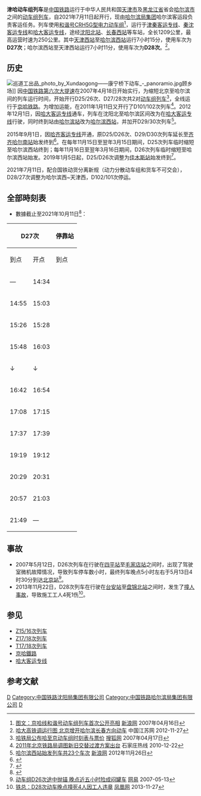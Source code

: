 {{Infobox CHNTrain
| name_bgcolor = #0033c9
| Photo = CRH5G-5156@BJI (20151030145235).jpg
| Photoname = 配属哈尔滨西动车所的[[和谐号CRH5型电力动车组|CRH5G型电力动车组]]第5156号担当的D28次进入北京站（2015年10月）
| 国铁列车 = 津哈动车组列车
| 开行 = 2021年7月11日
| 停运 = 
| 铁路局 =  [[哈尔滨局集团|哈尔滨局集团]]
| 客运段 = 哈尔滨客运段
| 等级 = [[普通动车组列车|动车组列车]]
| 曾用车次 = 
| 目前车次 = D27/28次
| 运行区间 = [[天津西站|天津西站]] ↔ [[哈尔滨西站|哈尔滨西站]]
| 途径线路 = [[津秦客运专线|津秦客运专线]]、[[秦沈客运专线|秦沈客运专线]]、[[哈大客运专线|哈大客运专线]]
| 发车时间 = 天津西站：14:34<br />哈尔滨西站：06:48
| 终到时间 = 哈尔滨西站：21:49<br />天津西站：13:59
| 全程时间 = 7小时15分（D27次）<br />7小时11分（D28次）
| 停靠 = [[沈阳北站|沈阳北站]]、[[长春西站|长春西站]]
| 车体 = [[和谐号CRH5型电力动车组|CRH5G型电力动车组]]
}} 

'''津哈动车组列车'''是[[中国铁路|中国铁路]]运行于中华人民共和国[[天津市|天津市]]及[[黑龙江省|黑龙江省]]省会[[哈尔滨市|哈尔滨市]]之间的[[普通动车组列车|动车组列车]]，自2021年7月11日起开行，现由[[哈尔滨局集团|哈尔滨局集团]]哈尔滨客运段负责客运任务。列车使用[[和谐号CRH5型电力动车组|和谐号CRH5G型电力动车组]]<ref>[http://news.sina.com.cn/c/p/2007-04-16/224012792186.shtml 图文：京哈线和谐号动车组列车首次公开亮相] {{Wayback|url=http://news.sina.com.cn/c/p/2007-04-16/224012792186.shtml |date=20191228122521 }} [[新浪网|新浪网]] 2007年04月16日</ref>，运行于[[津秦客运专线|津秦客运专线]]、[[秦沈客运专线|秦沈客运专线]]和[[哈大客运专线|哈大客运专线]]，途经[[沈阳北站|沈阳北站]]、[[长春西站|长春西站]]等车站，全长1209公里，最高运营时速为250公里。其中[[天津西站|天津西站]]至[[哈尔滨西站|哈尔滨西站]]运行7小时15分，使用车次为'''D27次'''；哈尔滨西站至天津西站运行7小时11分，使用车次为'''D28次'''。<ref>[http://tour.jschina.com.cn/system/2012/11/27/015344947.shtml?COLLCC=1168530319& 哈大高铁调运行图 北京增开哈尔滨长春方向动车] {{Wayback|url=http://tour.jschina.com.cn/system/2012/11/27/015344947.shtml?COLLCC=1168530319& |date=20140808053947 }} 中国江苏网 2012-11-27</ref>。

== 历史 ==
[[File:巡道工出品_photo_by_Xundaogong——康宁桥下动车_-_panoramio.jpg|thumb]]顾乡场]]
因[[中国铁路第六次大提速|中国铁路第六次大提速]]在2007年4月18日开始实行，为缩短北京至哈尔滨间的列车运行时间，开始开行D25/26次、D27/28次共2对[[普通动车组列车|动车组列车]]<ref>[http://news.sohu.com/20070417/n249505705.shtml 哈铁局公布哈至京动车组时刻表与票价] {{Wayback|url=http://news.sohu.com/20070417/n249505705.shtml |date=20190725033540 }} [[搜狐网|搜狐网]] 2007年04月17日</ref>，全线运行于[[京哈铁路|京哈铁路]]。为增加运能，在2011年1月11日又开行了D101/102次列车<ref>[http://www.sjzonline.com/news/jiaotong/2010-12-22/26656.html 2011年北京铁路局调图新旧交替过渡方案出台] {{Wayback|url=http://www.sjzonline.com/news/jiaotong/2010-12-22/26656.html |date=20141129013619 }} 石家庄热线 2010-12-22</ref>。2012年12月1日，因[[哈大客运专线|哈大客运专线]]通车，列车在沈阳北至哈尔滨区间改为在[[哈大客运专线|哈大客运专线]]行驶，同时终到站由[[哈尔滨站|哈尔滨站]]改为[[哈尔滨西站|哈尔滨西站]]，并加开D29/30次列车<ref>[http://hlj.sina.com.cn/news/ljyw/2012-11-26/070123342_2.html 哈尔滨西站始发列车共23个车次] {{Wayback|url=http://hlj.sina.com.cn/news/ljyw/2012-11-26/070123342_2.html |date=20140810062525 }} [[新浪网|新浪网]] 2012年11月26日</ref>。

2015年9月1日，因[[哈齐客运专线|哈齐客运专线]]开通，原D25/D26次、D29/D30次列车延长至[[齐齐哈尔南站|齐齐哈尔南站]]始发终到<ref>{{cite news|url=http://news.163.com/15/0831/15/B2BUFL1500014JB5.html|title=北京站开行至齐齐哈尔南、珲春方向高速动车组列车|publisher=中国广播网(北京)|date=2015-08-31|accessdate=2016-12-13|archive-url=https://web.archive.org/web/20161220172040/http://news.163.com/15/0831/15/B2BUFL1500014JB5.html|archive-date=2016-12-20|dead-url=yes}}</ref>。在每年11月15日至翌年3月15日期间，D25次列车临时缩短至哈尔滨西站终到；每年11月16日至翌年3月16日期间，D26次列车临时缩短至哈尔滨西站始发。2019年1月5日起，D25/D26次调整为[[佳木斯站|佳木斯站]]始发终到<ref>{{cite news|url=http://liaoning.nen.com.cn/system/2018/12/10/020736047.shtml|title=明年1月5日沈铁实施新运行图|publisher=辽沈晚报|date=2018-12-10|accessdate=2019-01-13|archive-date=2019-07-19|archive-url=https://web.archive.org/web/20190719084211/http://liaoning.nen.com.cn/system/2018/12/10/020736047.shtml|dead-url=no}}</ref>。

2021年7月11日，配合国铁动货分离新规（动力分散动车组和货车不可交会），D28/27次调整为哈尔滨西~天津西，D102/101次停运。

==全部時刻表==
*數據截止至2021年10月11日<ref>{{cite web|url=https://kyfw.12306.cn/otn/leftTicket/init|title=旅客列车时刻表查询|publisher=中国铁路客户服务中心|accessdate=2014-07-05|archive-date=2015-06-27|archive-url=https://web.archive.org/web/20150627085340/https://kyfw.12306.cn/otn/leftTicket/init|dead-url=no}}</ref>：
{| class="wikitable mw-collapsible mw-collapsed"
! colspan="2"|D27次
! rowspan="2"|停靠站
! colspan="2"|D28次
|-
!到点!!开点!!到点!!开点

|-
|—||14:34||{{站|天津西}}||13:59||—
|-
|14:55||15:03||{{站|滨海西}}||13:23||13:37
|-
|15:26||15:28||{{站|唐山}}||12:56||13:00
|-
|15:48||16:03||{{站|滦河}}||↑||↑
|-
|↓||↓||{{站|北戴河}}||12:09||12:20
|-
|16:42||16:54||{{站|山海关}}||11:42||11:44
|-
|17:08||17:15||{{站|绥中北}}||11:17||11:18
|-
|17:37||17:39||{{站|葫芦岛北}}||10:53||10:55
|-
|19:19||19:12||{{站|沈阳北}}||09:21||09:24
|-
|20:29||20:31||{{站|长春西}}||08:00||08:02
|-
|20:57||21:03||{{站|德惠西}}||07:32||07:34
|-
|21:49||—||{{站|哈尔滨西}}||—||06:48
|}

== 事故 ==
*2007年5月12日，D26次列车在行驶在[[四平站|四平站]]至[[毛家店站|毛家店站]]之间时，出现了驾驶室微机故障情况，导致列车停车数小时，最终列车晚点5小时左右于5月13日4时30分到达[[北京站|北京站]]<ref>[http://news.163.com/07/0513/17/3ECVRO2A000120GU.html 动车组D26次途中抛锚 晚点近五小时险成闷罐车] {{Wayback|url=http://news.163.com/07/0513/17/3ECVRO2A000120GU.html |date=20141214001117 }} [[网易|网易]] 2007-05-13</ref>。
*2013年11月22日，D28次列车在行驶在[[台安站|台安站]]至[[盘锦北站|盘锦北站]]之间时，发生了[[2013年京哈铁路列车撞人事故|撞人事故]]，导致施工工人4死1伤<ref>[http://news.ifeng.com/mainland/detail_2013_11/27/31585435_0.shtml 铁总：D28次动车晚点撞死4人因工人违章] {{Wayback|url=http://news.ifeng.com/mainland/detail_2013_11/27/31585435_0.shtml |date=20190722161148 }} [[凤凰网|凤凰网]] 2013-11-27</ref>。

== 参见 ==
*[[Z15/16次列车|Z15/16次列车]]
*[[Z17/18次列车|Z17/18次列车]]
*[[T17/18次列车|T17/18次列车]]
*[[京哈鐵路|京哈鐵路]]
*[[哈大客运专线|哈大客运专线]]

== 参考文献 ==
{{reflist|2}}
{{中国动车组列车车次}}
[[Category:中国铁路动车组列车车次|D]]
[[Category:中国铁路沈阳局集团有限公司|Category:中国铁路沈阳局集团有限公司]]
[[Category:中国铁路哈尔滨局集团有限公司|Category:中国铁路哈尔滨局集团有限公司]]
[[Category:进京列车|D]]